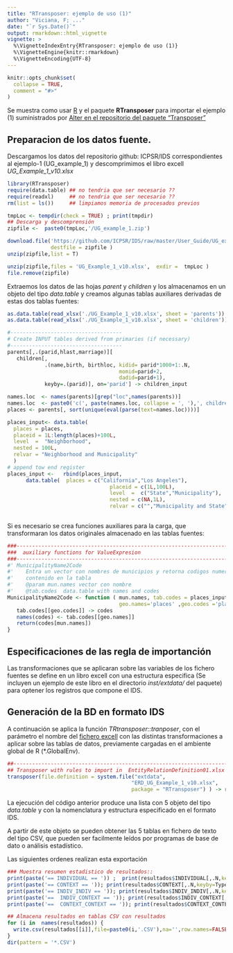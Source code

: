 ```yaml
---
title: "RTransposer: ejemplo de uso (1)"
author: "Viciana, F; ..."
date: "`r Sys.Date()`"
output: rmarkdown::html_vignette
vignette: >
  %\VignetteIndexEntry{RTransposer: ejemplo de uso (1)}
  %\VignetteEngine{knitr::rmarkdown}
  %\VignetteEncoding{UTF-8}
---
```


```r
knitr::opts_chunk$set(
  collapse = TRUE,
  comment = "#>"
)
```

Se muestra como usar [R](https://www.r-project.org/) y el paquete **RTransposer** para importar el ejemplo (1) suministrados por [Alter en  el repositorio del paquete "Transposer"](https://github.com/ICPSR/IDS) 

## Preparacion de los datos fuente.

Descargamos los datos del repositorio github: ICPSR/IDS correspondientes al  ejemplo-1 (UG_example_1) y descomprimimos el libro excell *UG_Example_1_v10.xlsx*

```r
library(RTransposer)
require(data.table) ## no tendria que ser necesario ??
require(readxl)     ## no tendria que ser necesario ??
rm(list = ls())     ## limpiamos memoria de procesados previos

tmpLoc <- tempdir(check = TRUE) ; print(tmpdir)  
## Descarga y descomprensión
zipfile <-  paste0(tmpLoc,'/UG_example_1.zip')

download.file('https://github.com/ICPSR/IDS/raw/master/User_Guide/UG_example_1.zip', 
              destfile = zipfile )
unzip(zipfile,list = T)  

unzip(zipfile,files = 'UG_Example_1_v10.xlsx',  exdir =  tmpLoc )  
file.remove(zipfile)
```
Extraemos los datos de las hojas *parent* y *children* y los almacenamos en un objeto del tipo *data.table* y creamos algunas tablas auxiliares derivadas de estas dos tablas fuentes:
```r

as.data.table(read_xlsx('./UG_Example_1_v10.xlsx', sheet = 'parents'))  -> parents
as.data.table(read_xlsx('./UG_Example_1_v10.xlsx', sheet = 'children')) -> children

#------------------------------------
# Create INPUT tables derived from primaries (if necessary)
#------------------------------------
parents[,.(parid,hlast,marriage)][ 
   children[,
            .(name,birth, birthloc, kidid= parid*1000+1:.N, 
                                    momid=parid+2,
                                    dadid=parid+1),
            keyby=.(parid)], on='parid'] -> children_input

names.loc  <- names(parents)[grep("loc",names(parents))]
names.loc  <- paste0('c(', paste(names.loc, collapse = ', '),', children$birthloc )')
places <- parents[, sort(unique(eval(parse(text=names.loc))))]

places_input<- data.table( 
  places = places,
  placeid = 1L:length(places)+100L,
  level  =  "Neighborhood",
  nested = 100L,
  relvar = "Neighborhood and Municipality"
  )
# append tow end register
places_input <-   rbind(places_input, 
      data.table(  places = c("California","Los Angeles"),
                                 placeid = c(1L,100L),
                                 level  =  c("State","Municipality"),
                                 nested = c(NA,1L),
                                 relvar = c("","Municipality and State")))
                                 
```

Si es necesario se crea funciones auxiliares para la carga, que transformaran los datos originales almacenado en las tablas fuentes:
```r
###-------------------------------------------------------------------------
###  auxiliary functions for ValueExpresion
###-------------------------------------------------------------------------
#' MunicipalityName2Code
#'    Entra un vector con nombres de municipios y retorna codigos numericos 
#'    contenido en la tabla 
#'    @param mun.names vector con nombre
#'    @tab.codes  data.table with names and codes
MunicipalityName2Code <- function ( mun.names, tab.codes = places_input, 
                                    geo.names='places' ,geo.codes ='placeid' ) {
   tab.codes[[geo.codes]] -> codes
   names(codes) <- tab.codes[[geo.names]]
   return(codes[mun.names])
}

```

## Especificaciones de las regla de importanción

Las transformaciones que se aplicaran sobre las variables de los fichero fuentes se define en un libro excell con una estructura especifica (Se incluyen un ejemplo de este libro en el directorio *inst/extdata/* del paquete) para optener los registros que compone el IDS.

## Generación de la BD en formato IDS

A continuación se aplica la función  *TRtransposer::tranposer*, con el parámetro el nombre del [fichero  excell](https://github.com/viciana/RTransposer/raw/master/inst/extdata/ERD_UG_Example_1_v10.xlsx) con las distintas transformaciones a aplicar sobre las tablas de datos, previamente cargadas  en el ambiente global de R (*.GlobalEnv).
```r
##--------------------------------------------------------------------------
## Transposer with rules to import in  EntityRelationDefinition01.xlsx
transposer(file.definition = system.file("extdata", 
                                        "ERD_UG_Example_1_v10.xlsx", 
                                        package = "RTransposer") ) -> resultados

```

La ejecución del código anterior produce una lista con  5 objeto del tipo *data.table* y con la nomenclatura y estructura especificado en el formato IDS.

A partir de este objeto se pueden obtener las 5  tablas en fichero de texto del tipo CSV, que pueden ser facilmente leídos por programas de base de dato o análisis estadístico.

Las siguientes ordenes realizan esta exportación

```r
### Muestra resumen estadistico de resultados::
print(paste('== INDIVIDUAL == ')) ;  print(resultados$INDIVIDUAL[,.N,keyby=Type])
print(paste('== CONTEXT == ')); print(resultados$CONTEXT[,.N,keyby=Type])
print(paste('== INDIV_INDIV == ')); print(resultados$INDIV_INDIV[,.N,keyby=Relation])
print(paste('==  INDIV_CONTEXT == ')); print(resultados$INDIV_CONTEXT[,.N,keyby=Relation])
print(paste('==  CONTEXT_CONTEXT == ')); print(resultados$CONTEXT_CONTEXT[,.N,keyby=Relation])

## Almacena resultados en tablas CSV con resultados
for (i in  names(resultados)) {
  write.csv(resultados[[i]],file=paste0(i,'.CSV'),na='',row.names=FALSE)
}
dir(pattern = '*.CSV')
```


